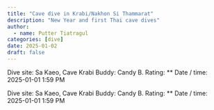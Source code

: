 ```yaml
---
title: "Cave dive in Krabi/Nakhon Si Thammarat"
description: "New Year and first Thai cave dives"
author:
  - name: Putter Tiatragul
categories: [dive]
date: 2025-01-02
draft: false
---
```


Dive site: Sa Kaeo, Cave Krabi
Buddy: Candy B.
Rating: **
Date / time: 2025-01-01 1:59 PM


Dive site: Sa Kaeo, Cave Krabi
Buddy: Candy B.
Rating: **
Date / time: 2025-01-01 1:59 PM
